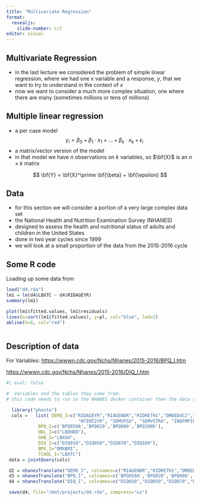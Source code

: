 ```yaml
---
title: "Multivariate Regression"
format: 
  revealjs:
    slide-number: c/t
editor: visual
---
```


## Multivariate Regression

-   in the last lecture we considered the problem of simple linear regression, where we had one $x$ variable and a response, $y$, that we want to try to understand in the context of $x$
-   now we want to consider a much more complex situation, one where there are many (sometimes millions or tens of millions)

## Multiple linear regression

-   a per case model $$
    y_i = \beta_0 + \beta_1 \cdot x_1 + \ldots + \beta_k \cdot x_k + \epsilon_i
    $$
-   a matrix/vector version of the model
-   in that model we have $n$ observations on $k$ variables, so $\bf{X}$ is an $n \times k$ matrix

$$
  \bf{Y} = \bf{X}^\prime \bf{\beta} + \bf{\epsilon}
$$

## Data

-   for this section we will consider a portion of a very large complex data set
-   the National Health and Nutrition Examination Survey (NHANES)
-   designed to assess the health and nutritional status of adults and children in the United States
-   done in two year cycles since 1999
-   we will look at a small proportion of the data from the 2015-2016 cycle

## Some R code

Loading up some data from

```r
load("d4.rda")
lm1 = lm(d4$LBXTC ~ d4$RIDAGEYR)
summary(lm1)

plot(lm1$fitted.values, lm1$residuals)
lines(x=sort(lm1$fitted.values), y=pl, col="blue", lwd=2)
abline(h=0, col="red")



```

## Description of data

For Variables: <https://wwwn.cdc.gov/Nchs/Nhanes/2015-2016/BPQ_I.htm>

<https://wwwn.cdc.gov/Nchs/Nhanes/2015-2016/DIQ_I.htm>

```r
#| eval: false

#  Variables and the tables they come from:
# this code needs to run in the NHANES docker container then the data are exported to here

  library("phonto")
  cols =   list( DEMO_I=c("RIDAGEYR","RIAGENDR","RIDRETH1","DMDEDUC2","years",
                           "WTINT2YR", "SDMVPSU", "SDMVSTRA", "INDFMPIR"),
            BPQ_I=c('BPQ050A','BPQ020','BPQ080','BPQ100D'),
            HDL_I=c("LBDHDD"),
            GHB_I="LBXGH",
            DIQ_I=c("DIQ010","DIQ050","DIQ070","DIQ160"),
            BMX_I="BMXBMI",
            TCHOL_I="LBXTC")
 data = jointQuery(cols)

 d2 = nhanesTranslate("DEMO_I", colnames=c("RIAGENDR","RIDRETH1","DMDEDUC2"), data =data)
 d3 = nhanesTranslate("BPQ_I", colnames=c('BPQ050A','BPQ020','BPQ080','BPQ100D'), data=d2)
 d4 = nhanesTranslate("DIQ_I", colnames=c("DIQ010","DIQ050","DIQ070","DIQ160"), data=d3)

 save(d4, file="/mnt/projects/d4.rda", compress="xz")


```
